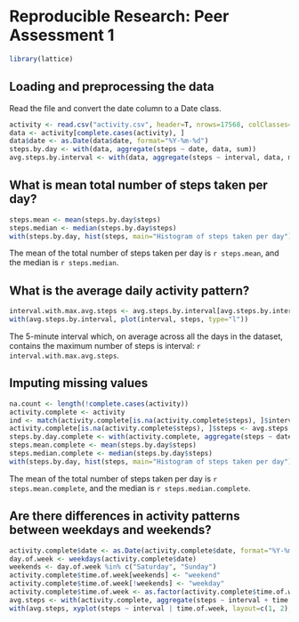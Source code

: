 # Reproducible Research: Peer Assessment 1

```r
library(lattice)
```

## Loading and preprocessing the data

Read the file and convert the date column to a Date class.

```r
activity <- read.csv("activity.csv", header=T, nrows=17568, colClasses=c("numeric", "character", "numeric"), na.strings="NA")
data <- activity[complete.cases(activity), ]
data$date <- as.Date(data$date, format="%Y-%m-%d")
steps.by.day <- with(data, aggregate(steps ~ date, data, sum))
avg.steps.by.interval <- with(data, aggregate(steps ~ interval, data, mean))
```

## What is mean total number of steps taken per day?

```r
steps.mean <- mean(steps.by.day$steps)
steps.median <- median(steps.by.day$steps)
with(steps.by.day, hist(steps, main="Histogram of steps taken per day"))
```

The mean of the total number of steps taken per day is `r steps.mean`, and the median is `r steps.median`.

## What is the average daily activity pattern?

```r
interval.with.max.avg.steps <- avg.steps.by.interval[avg.steps.by.interval$steps == max(avg.steps.by.interval$steps), ]$interval
with(avg.steps.by.interval, plot(interval, steps, type="l"))
```

The 5-minute interval which, on average across all the days in the dataset, contains the maximum number of steps is interval: `r interval.with.max.avg.steps`.

## Imputing missing values

```r
na.count <- length(!complete.cases(activity))
activity.complete <- activity
ind <- match(activity.complete[is.na(activity.complete$steps), ]$interval, avg.steps.by.interval$interval)
activity.complete[is.na(activity.complete$steps), ]$steps <- avg.steps.by.interval$steps[ind]
steps.by.day.complete <- with(activity.complete, aggregate(steps ~ date, activity.complete, sum))
steps.mean.complete <- mean(steps.by.day$steps)
steps.median.complete <- median(steps.by.day$steps)
with(steps.by.day, hist(steps, main="Histogram of steps taken per day"))
```

The mean of the total number of steps taken per day is `r steps.mean.complete`, and the median is `r steps.median.complete`.


## Are there differences in activity patterns between weekdays and weekends?

```r
activity.complete$date <- as.Date(activity.complete$date, format="%Y-%m-%d")
day.of.week <- weekdays(activity.complete$date)
weekends <- day.of.week %in% c("Saturday", "Sunday")
activity.complete$time.of.week[weekends] <- "weekend"
activity.complete$time.of.week[!weekends] <- "weekday"
activity.complete$time.of.week <- as.factor(activity.complete$time.of.week)
avg.steps <- with(activity.complete, aggregate(steps ~ interval + time.of.week, activity.complete, mean))
with(avg.steps, xyplot(steps ~ interval | time.of.week, layout=c(1, 2), type="l", ylab="Number of steps"))
```

